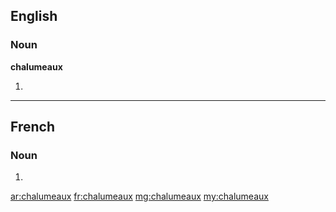 ==English==

===Noun===
'''chalumeaux'''

# {{plural of|chalumeau}}

----

==French==

===Noun===
{{infl|fr|plural}} {{m|p}}

# {{plural of|chalumeau|lang=fr}}

[[ar:chalumeaux]]
[[fr:chalumeaux]]
[[mg:chalumeaux]]
[[my:chalumeaux]]